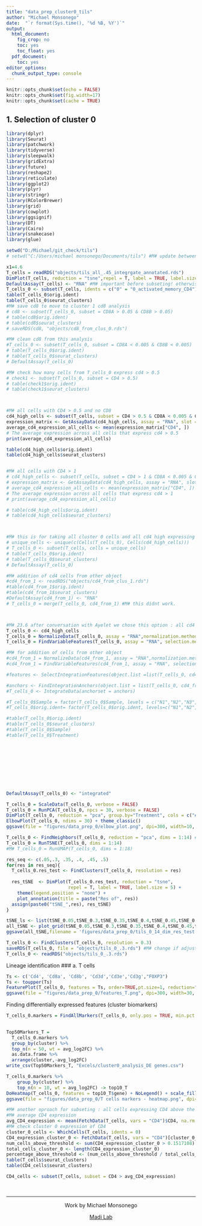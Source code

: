 ```yaml
---
title: "data_prep_cluster0_tils"
author: "Michael Monsonego"
date:  "`r format(Sys.time(), '%d %B, %Y')`"
output:
  html_document: 
    fig_crop: no
    toc: yes
    toc_float: yes
  pdf_document:
    toc: yes
editor_options: 
  chunk_output_type: console
---
```


```r
knitr::opts_chunk$set(echo = FALSE)
knitr::opts_chunk$set(fig.width=17) 
knitr::opts_chunk$set(cache = TRUE) 

```

## 1. Selection of cluster 0
```r
library(dplyr)
library(Seurat)
library(patchwork)
library(tidyverse)
library(sleepwalk)
library(gridExtra)
library(future)
library(reshape2)
library(reticulate)
library(ggplot2)
library(plyr)
library(stringr)
library(RColorBrewer)
library(grid)
library(cowplot)
library(ggsignif)
library(DT)
library(Cairo)
library(snakecase)
library(glue)

setwd("D:/Michael/git_check/tils")
# setwd("C:/Users/michael monsonego/Documents/tils") #M# update between computers(git)

x1=4.6
T_cells = readRDS("objects/tils_all_.45_integrgate_annotated.rds")
DimPlot(T_cells, reduction = "tsne",repel = T, label = TRUE, label.size = 5)
DefaultAssay(T_cells) <- "RNA" #M# important before subseting! otherwise doesnt find cd8
T_cells_0 <- subset(T_cells, idents = c("0" = "0_activated_memory_CD4")) #M# also subset out CD8 cells
table(T_cells_0$orig.ident)
table(T_cells_0$seurat_clusters)
#M# save cd8 to move to cluster 1 cd8 analysis
# cd8 <- subset(T_cells_0, subset = CD8A > 0.05 & CD8B > 0.05)
# table(cd8$orig.ident)
# table(cd8$seurat_clusters)
# saveRDS(cd8, "objects/cd8_from_clus_0.rds")

#M# clean cd8 from this analysis
#T_cells_0 <- subset(T_cells_0, subset = CD8A < 0.005 & CD8B < 0.005)
# table(T_cells_0$orig.ident)
# table(T_cells_0$seurat_clusters)
# DefaultAssay(T_cells_0)

#M# check how many cells from T_cells_0 express cd4 > 0.5
# check1 <- subset(T_cells_0, subset = CD4 > 0.5)
# table(check1$orig.ident)
# table(check1$seurat_clusters)



#M# all cells with CD4 > 0.5 and no CD8
cd4_high_cells <- subset(T_cells, subset = CD4 > 0.5 & CD8A < 0.005 & CD8B < 0.005)
expression_matrix <- GetAssayData(cd4_high_cells, assay = "RNA", slot = "data")
average_cd4_expression_all_cells <- mean(expression_matrix["CD4", ])
# The average expression across all cells that express cd4 > 0.5
print(average_cd4_expression_all_cells)

table(cd4_high_cells$orig.ident)
table(cd4_high_cells$seurat_clusters)


#M# all cells with CD4 > 1 
# cd4_high_cells <- subset(T_cells, subset = CD4 > 1 & CD8A < 0.005 & CD8B < 0.005)
# expression_matrix <- GetAssayData(cd4_high_cells, assay = "RNA", slot = "data")
# average_cd4_expression_all_cells <- mean(expression_matrix["CD4", ])
# The average expression across all cells that express cd4 > 1
# print(average_cd4_expression_all_cells)

# table(cd4_high_cells$orig.ident)
# table(cd4_high_cells$seurat_clusters)



#M# this is for taking all cluster 0 cells and all cd4 high expressing cells
# unique_cells <- unique(c(Cells(T_cells_0), Cells(cd4_high_cells)))
# T_cells_0 <- subset(T_cells, cells = unique_cells)
# table(T_cells_0$orig.ident)
# table(T_cells_0$seurat_clusters)
# DefaultAssay(T_cells_0)

#M# addition of cd4 cells from other object  
#cd4_from_1 <- readRDS("objects/cd4_from_clus_1.rds")
#table(cd4_from_1$orig.ident)
#table(cd4_from_1$seurat_clusters)
#DefaultAssay(cd4_from_1) <- "RNA"
# T_cells_0 = merge(T_cells_0, cd4_from_1) #M# this didnt work. 



#M# 23.6 after conversation with Ayelet we chose this option : all cd4 high cells, without taking all cells from cluster 0 first
T_cells_0 <- cd4_high_cells
T_cells_0 = NormalizeData(T_cells_0, assay = "RNA",normalization.method = "LogNormalize", scale.factor = 10000) 
T_cells_0 = FindVariableFeatures(T_cells_0, assay = "RNA", selection.method = "vst", nfeatures = 2000) 

#M# for addition of cells from other object
#cd4_from_1 = NormalizeData(cd4_from_1, assay = "RNA",normalization.method = "LogNormalize", scale.factor = 10000)  
#cd4_from_1 = FindVariableFeatures(cd4_from_1, assay = "RNA", selection.method = "vst", nfeatures = 2000) 

#features <- SelectIntegrationFeatures(object.list =list(T_cells_0, cd4_from_1))

#anchors <- FindIntegrationAnchors(object.list = list(T_cells_0, cd4_from_1), anchor.features = features)
#T_cells_0 <- IntegrateData(anchorset = anchors)

#T_cells_0$Sample = factor(T_cells_0$Sample, levels = c("N1","N2","N3","N4","R1","R2","R3","R4"))
#T_cells_0$orig.ident= factor(T_cells_0$orig.ident, levels=c("N1","N2","N3","N4","R1","R2","R3","R4"))

#table(T_cells_0$orig.ident)
#table(T_cells_0$seurat_clusters)
#table(T_cells_0$Sample)
#table(T_cells_0$Treatment)










DefaultAssay(T_cells_0) <- "integrated"

T_cells_0 = ScaleData(T_cells_0, verbose = FALSE)
T_cells_0 = RunPCA(T_cells_0, npcs = 30, verbose = FALSE)
DimPlot(T_cells_0, reduction = "pca", group.by="Treatment", cols = c("#FDCDAC", "#B3E2CD"), pt.size=1.1)
ElbowPlot(T_cells_0, ndims = 30) + theme_classic()
ggsave(file = "figures/data_prep_0/elbow_plot.png", dpi=300, width=10, height=10)

T_cells_0 <- FindNeighbors(T_cells_0, reduction = "pca", dims = 1:14) #M# choose ?
T_cells_0 = RunTSNE(T_cells_0, dims = 1:14)
#M# T_cells_0 = RunUMAP(T_cells_0, dims = 1:18)

res_seq <- c(.05,.3, .35, .4, .45, .5)
for(res in res_seq){
  T_cells_0.res_test <- FindClusters(T_cells_0, resolution = res)
  
  res_tSNE  <- DimPlot(T_cells_0.res_test, reduction = "tsne",
                       repel = T, label = TRUE, label.size = 5) +
    theme(legend.position = "none") + 
    plot_annotation(title = paste("Res of", res))
  assign(paste0("tSNE_",res), res_tSNE)
}

tSNE_ls <- list(tSNE_0.05,tSNE_0.3,tSNE_0.35,tSNE_0.4,tSNE_0.45,tSNE_0.5)
all_tSNE <- plot_grid(tSNE_0.05,tSNE_0.3,tSNE_0.35,tSNE_0.4,tSNE_0.45,tSNE_0.5, ncol = 3) 
ggsave(all_tSNE,filename = 'figures/data_prep_0/tils_0_14_dim_res_test.png', dpi=300, height=10, width=16)

T_cells_0 <- FindClusters(T_cells_0, resolution = 0.3)
saveRDS(T_cells_0, file = "objects/tils_0_.3.rds") #M# change if adjusted
T_cells_0 <- readRDS("objects/tils_0_.3.rds")
```



Lineage identification
### a. T cells
```r
Ts <- c('Cd4', 'Cd8a', 'Cd8b', 'Cd3d','Cd3e','Cd3g',"FOXP3")
Ts <- toupper(Ts)
FeaturePlot(T_cells_0, features = Ts, order=TRUE,pt.size=1, reduction="tsne", ncol=3)
ggsave(file = "figures/data_prep_0/features_T.png", dpi=300, width=30, height=20)
```
 Finding differentially expressed features (cluster biomarkers)
```r
T_cells_0.markers = FindAllMarkers(T_cells_0, only.pos = TRUE, min.pct = 0.25, logfc.threshold = 0.25, assay = "RNA")
                    

Top50Markers_T =
  T_cells_0.markers %>%
  group_by(cluster) %>%
  top_n(n = 50, wt = avg_log2FC) %>%
  as.data.frame %>% 
  arrange(cluster,-avg_log2FC)
write_csv(Top50Markers_T, "Excels/cluster0_analysis_DE genes.csv")

T_cells_0.markers %>%
    group_by(cluster) %>%
    top_n(n = 10, wt = avg_log2FC) -> top10_T
DoHeatmap(T_cells_0, features = top10_T$gene) + NoLegend() + scale_fill_gradientn(colors = c("blue", "white", "red"))
ggsave(file = "figures/data_prep_0/T cells markers - heatmap.png", dpi=300, width=12, height=20)
```



```r
#M# another oproach for subseting : all cells expressing CD4 above the average
#M# average CD4 expression
avg_CD4_expression <- mean(FetchData(T_cells, vars = "CD4")$CD4, na.rm = TRUE)
#M# check cluster 0 expression of CD4
cluster_0_cells <- WhichCells(T_cells, idents = 0)
CD4_expression_cluster_0 <- FetchData(T_cells, vars = "CD4")[cluster_0_cells, "CD4"]
num_cells_above_threshold <- sum(CD4_expression_cluster_0 > 0.1517108)
total_cells_cluster_0 <- length(CD4_expression_cluster_0)
percentage_above_threshold <- (num_cells_above_threshold / total_cells_cluster_0) * 100
table(T_cells$seurat_clusters)
table(CD4_cells$seurat_clusters)

CD4_cells <- subset(T_cells, subset = CD4 > avg_CD4_expression)
```


&nbsp;
<hr />
<p style="text-align: center;">Work by Michael Monsonego</a></p>
<p style="text-align: center;"> <a href="https://www.asafmadilab.com/">Madi Lab</a></p>
&nbsp;







